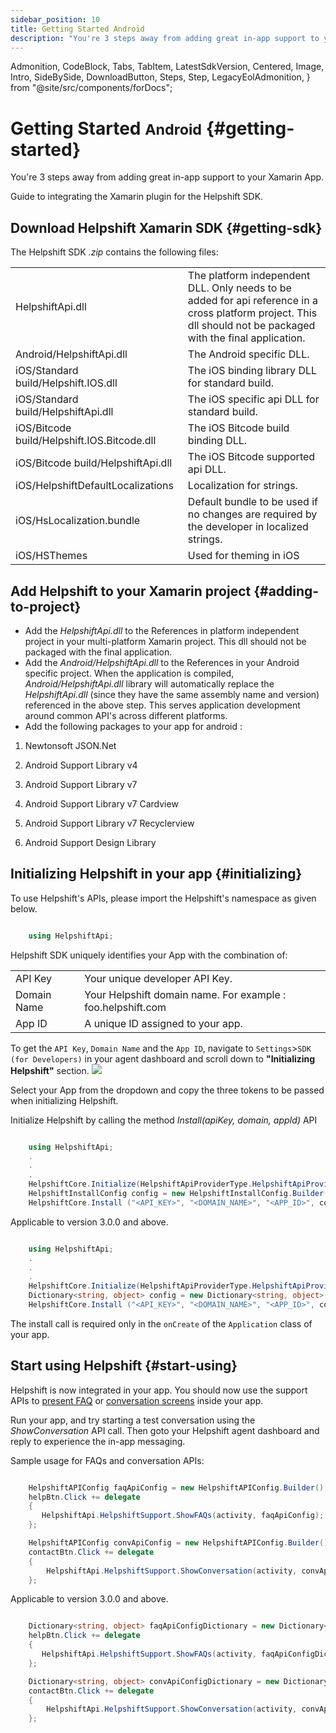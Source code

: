 ```yaml
---
sidebar_position: 10
title: Getting Started Android
description: "You're 3 steps away from adding great in-app support to your Xamarin App."
---
```


  Admonition,
  CodeBlock,
  Tabs,
  TabItem,
  LatestSdkVersion,
  Centered,
  Image,
  Intro,
  SideBySide,
  DownloadButton,
  Steps,
  Step,
  LegacyEolAdmonition,
} from "@site/src/components/forDocs";

<LegacyEolAdmonition />

# Getting Started <small>Android</small> {#getting-started}

<Intro>

You're 3 steps away from adding great in-app support to your Xamarin App.

</Intro>

Guide to integrating the Xamarin plugin for the Helpshift SDK.

## Download Helpshift Xamarin SDK {#getting-sdk}

<DownloadButton
  text="Download SDK"
  link="[% xamarin.android.sdk_url %]"
  classes="mb-4"
/>

The Helpshift SDK _.zip_ contains the following files:

<div className="text-sm compact ">

|                                             |                                                                                                                                                                 |
| ------------------------------------------- | --------------------------------------------------------------------------------------------------------------------------------------------------------------- |
| HelpshiftApi.dll                            | The platform independent DLL. Only needs to be added for api reference in a cross platform project. This dll should not be packaged with the final application. |
| Android/HelpshiftApi.dll                    | The Android specific DLL.                                                                                                                                       |
| iOS/Standard build/Helpshift.IOS.dll        | The iOS binding library DLL for standard build.                                                                                                                 |
| iOS/Standard build/HelpshiftApi.dll         | The iOS specific api DLL for standard build.                                                                                                                    |
| iOS/Bitcode build/Helpshift.IOS.Bitcode.dll | The iOS Bitcode build binding DLL.                                                                                                                              |
| iOS/Bitcode build/HelpshiftApi.dll          | The iOS Bitcode supported api DLL.                                                                                                                              |
| iOS/HelpshiftDefaultLocalizations           | Localization for strings.                                                                                                                                       |
| iOS/HsLocalization.bundle                   | Default bundle to be used if no changes are required by the developer in localized strings.                                                                     |
| iOS/HSThemes                                | Used for theming in iOS                                                                                                                                         |

</div>

## Add Helpshift to your Xamarin project {#adding-to-project}

- Add the _HelpshiftApi.dll_ to the References in platform independent project in your multi-platform Xamarin project. This dll should not be packaged with the final application.
- Add the _Android/HelpshiftApi.dll_ to the References in your Android specific project. When the application is compiled, _Android/HelpshiftApi.dll_ library will automatically replace the _HelpshiftApi.dll_ (since they have the same assembly name and version) referenced in the above step. This serves application development around common API's across different platforms.
- Add the following packages to your app for android :

1. Newtonsoft JSON.Net

1. Android Support Library v4

1. Android Support Library v7

1. Android Support Library v7 Cardview

1. Android Support Library v7 Recyclerview

1. Android Support Design Library

## Initializing Helpshift in your app {#initializing}

To use Helpshift's APIs, please import the Helpshift's namespace as given below.

```csharp

    using HelpshiftApi;


```

Helpshift SDK uniquely identifies your App with the combination of:

<div className="text-sm compact ">

|             |                                                             |
| ----------- | ----------------------------------------------------------- |
| API Key     | Your unique developer API Key.                              |
| Domain Name | Your Helpshift domain name. For example : foo.helpshift.com |
| App ID      | A unique ID assigned to your app.                           |

</div>

To get the `API Key`, `Domain Name` and the `App ID`, navigate to `Settings`>`SDK (for Developers)` in your agent dashboard and scroll down to **"Initializing Helpshift"** section. <Image src="/static/books/common/settings-integration.png"  width="full" />

Select your App from the dropdown and copy the three tokens to be passed when initializing Helpshift.

Initialize Helpshift by calling the method _Install(apiKey, domain, appId)_ API

<Tabs>

<TabItem value="Using HelpshiftInstallConfig" label="Using HelpshiftInstallConfig">

```csharp

    using HelpshiftApi;
    .
    .
    .
    HelpshiftCore.Initialize(HelpshiftApiProviderType.HelpshiftApiProviderTypeSupport);
    HelpshiftInstallConfig config = new HelpshiftInstallConfig.Builder().Build();
    HelpshiftCore.Install ("<API_KEY>", "<DOMAIN_NAME>", "<APP_ID>", config);

```

<Admonition type="info" title="Note">

Applicable to version 3.0.0 and above.

</Admonition>

</TabItem>
<TabItem value="Using Dictionary" label="Using Dictionary">

```csharp

    using HelpshiftApi;
    .
    .
    .
    HelpshiftCore.Initialize(HelpshiftApiProviderType.HelpshiftApiProviderTypeSupport);
    Dictionary<string, object> config = new Dictionary<string, object>();
    HelpshiftCore.Install ("<API_KEY>", "<DOMAIN_NAME>", "<APP_ID>", config);

```

</TabItem>

</Tabs>

The install call is required only in the `onCreate` of the `Application` class of your app.

## Start using Helpshift {#start-using}

Helpshift is now integrated in your app. You should now use the support APIs to [present FAQ](/xamarin/support-tools-android#faqs-view) or [conversation screens](/xamarin/support-tools-android#conversation-view) inside your app.

Run your app, and try starting a test conversation using the _ShowConversation_ API call.
Then goto your Helpshift agent dashboard and reply to experience the in-app messaging.

Sample usage for FAQs and conversation APIs:

<Tabs>

<TabItem value="Using HelpshiftAPIConfig" label="Using HelpshiftAPIConfig">

```csharp

    HelpshiftAPIConfig faqApiConfig = new HelpshiftAPIConfig.Builder().Build();
    helpBtn.Click += delegate
    {
       HelpshiftApi.HelpshiftSupport.ShowFAQs(activity, faqApiConfig);
    };

    HelpshiftAPIConfig convApiConfig = new HelpshiftAPIConfig.Builder().Build();
    contactBtn.Click += delegate
    {
        HelpshiftApi.HelpshiftSupport.ShowConversation(activity, convApiConfig);
    };

```

<Admonition type="info" title="Note">

Applicable to version 3.0.0 and above.

</Admonition>

</TabItem>
<TabItem value="Using Dictionary" label="Using Dictionary">

```csharp

    Dictionary<string, object> faqApiConfigDictionary = new Dictionary<string, object>();
    helpBtn.Click += delegate
    {
       HelpshiftApi.HelpshiftSupport.ShowFAQs(activity, faqApiConfigDictionary);
    };

    Dictionary<string, object> convApiConfigDictionary = new Dictionary<string, object>();
    contactBtn.Click += delegate
    {
        HelpshiftApi.HelpshiftSupport.ShowConversation(activity, convApiConfigDictionary);
    };

```

</TabItem>

</Tabs>
